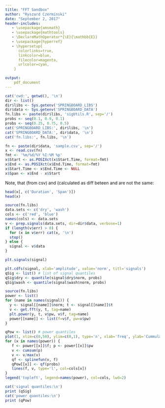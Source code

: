 ```yaml
---
title: "FFT Sandbox"
author: "Ryszard Czerminski"
date: "September 2, 2017"
header-includes:
   - \usepackage{amsmath}
   - \usepackage{mathtools}
   - \DeclareMathOperator*{\E}{\mathbb{E}}
   - \usepackage{hyperref}
   - \hypersetup{
      colorlinks=true,
      linkcolor=blue,
      filecolor=magenta,
      urlcolor=cyan,
    }

output:
    pdf_document
---
```


\section{Intro}

\section{Setup global contants for vibration analysis}
```r
cat('cwd:', getwd(), '\n')
dir <- list()
dir$libs <- Sys.getenv('SPRINGBOARD_LIBS')
dir$data <- Sys.getenv('SPRINGBOARD_DATA')
fn.libs <- paste(dir$libs, 'sigUtils.R', sep='/')
probs <- seq(0.1, 0.9, 0.1)
probs <- seq(0.25, 0.75, 0.5)
cat('SPRINGBOARD_LIBS:', dir$libs, '\n')
cat('SPRINGBOARD_DATA:', dir$data, '\n')
cat('fn.libs:', fn.libs, '\n')
```

\section{Production line sample}

```r
fn <- paste(dir$data, 'sample.csv', sep='/')
x <- read.csv(fn)
fmt <- '%m/%d/%Y %I:%M %p'
x$Start <- as.POSIXct(x$Start.Time, format=fmt)
x$End <- as.POSIXct(x$End.Time, format=fmt)
x$Start.Time <- x$End.Time <- NULL
x$Span <- x$End - x$Start
```
Note, that \texttt{Duration} (from csv) and \texttt{Span} (calculated as diff beteen \texttt{Start}
and \texttt{End} are not the same:
```r
head(x[, c('Duration', 'Span')])
head(x)
```

```r
source(fn.libs)
data.sets <- c('dry', 'wash')
cols <- c('red', 'blue')
names(cols) <- data.sets
v <- prep.signals(data.sets, dir=dir$data, verbose=1)
if (length(v$err) > 0) {
  for (x in v$err) cat(x, '\n')
  stop()
} else {
  signal <- v$data
}

```
```r
plt.signals(signal)
```

\section{Signal amplitude analysis}

```r
plt.cdfs(signal, xlab='amplitude', value='norm', titl='signals')
qSig <- list() # list of signal quantiles
qSig$dry <- quantile(signal$dry$norm, probs)
qSig$wash <- quantile(signal$wash$norm, probs)
```

\section{Frequency analysis}
```r
source(fn.libs)
power <- list()
for (name in names(signal)) {
  y <- signal[[name]]$norm; t <- signal[[name]]$t
  v <- get.fft(y, t, tag=name)
  plt.power(y, t, v$pw, v$f, tag=name)
  power[[name]] <- list(f=v$f, pw=v$pw)
}
```
```r
qPow <- list() # power quantiles
plot(1, xlim=c(0,50), ylim=c(0,1), type='n', xlab='freq', ylab='Cummulative power')
for (x in names(power)) {
   f <- power[[x]]$f; p <- power[[x]]$pw
   v <- cumsum(p)
   v <- v/max(v)
   qf <- splinefun(v, f)
   qPow[[x]] <- qf(probs)
   lines(f, v, type='l', col=cols[x])
}
legend('topleft', legend=names(power), col=cols, lwd=2)
```
\section{Quantiles for commulative power spectrum}
```r
cat('signal quantiles:\n')
print (qSig)
cat('power quantiles:\n')
print (qPow)
```
